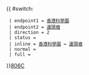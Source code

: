 {{ #switch: {{{format|}}}
  | endpoint1 = [[香港科學園]]
  | endpoint2 = [[運頭塘邨巴士總站|運頭塘]]
  | direction = 2
  | status = 
  | inline = [[香港科學園]] ↔ [[運頭塘邨巴士總站|運頭塘]]
  | normal =
  | full =
}}<noinclude>[[category:新界專線小巴路線模板|806C]]</noinclude>